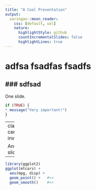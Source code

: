 ```yaml
---
title: "A Cool Presentation"
output:
  xaringan::moon_reader:
    css: [default, uol]
    nature:
      highlightStyle: github
      countIncrementalSlides: false
      highlightLines: true
---
```


# adfsa fsadfas fsadfs

### sdfsad
---

One slide.
```r
if (TRUE) {
* message("Very important!")
}
```

---
class: center, inverse


Another slide.
```r
if (TRUE) {
{{ message("Very important!") }}
}
```

---
```r
library(ggplot2)
ggplot(mtcars) +
  aes(mpg, disp) +
  geom_point() +   #<<
  geom_smooth()    #<<
```